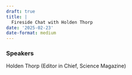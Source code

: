 ```yaml
---
draft: true 
title: |
  Fireside Chat with Holden Thorp
date: '2025-02-23'
date-format: medium 
---
```



### Speakers  
Holden Thorp (Editor in Chief, Science Magazine)



